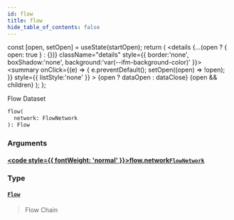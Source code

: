 ```yaml
---
id: flow
title: flow
hide_table_of_contents: false
---
```







  const [open, setOpen] = useState(startOpen);
  return (
    <details {...(open ? { open: true } : {})} className="details" style={{ border:'none', boxShadow:'none', background:'var(--ifm-background-color)' }}>
      <summary
        onClick={(e) => {
          e.preventDefault();
          setOpen((open) => !open);
        }}
        style={{ listStyle:'none' }}
      >
      {open ? dataOpen : dataClose}
      </summary>
      {open && children}
    </details>
  );
};








Flow Dataset


```graphql
flow(
  network: FlowNetwork
): Flow
```




### Arguments

#### [<code style={{ fontWeight: 'normal' }}>flow.<b>network</b></code>](#)<Bullet />[`FlowNetwork`](/docs/v1/graphql-reference/enums/flow-network) <Badge class="badge badge--secondary" text="enum"/> 
> 
> 
> 
> 

### Type

#### [`Flow`](/docs/v1/graphql-reference/objects/flow) <Badge class="badge badge--secondary" text="object"/> 
> 
> 
> Flow Chain
> 



